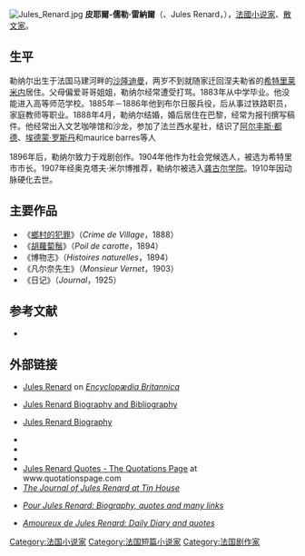[[File:Jules_Renard.jpg|right]]
'''皮耶爾-儒勒·雷納爾'''（{{lang-fr|Pierre-Jules Renard}}、Jules Renard，{{bd|1864年|2月22日|1910年|5月22日|R}}），[[法國|法國]][[小说家|小说家]]、[[散文家|散文家]]。

==生平==
勒纳尔出生于法国马建河畔的[[沙隆迪曼|沙隆迪曼]]，两岁不到就随家迁回涅夫勒省的[[希特里莱米内|希特里莱米内]]居住。父母偏爱哥哥姐姐，勒纳尔经常遭受打骂。1883年从中学毕业。他没能进入高等师范学校。1885年－1886年他到布尔日服兵役，后从事过铁路职员，家庭教师等职业。1888年4月，勒纳尔结婚，婚后居住在巴黎，经常为报刊撰写稿件。他经常出入文艺咖啡馆和沙龙，参加了法兰西水星社，结识了[[阿尔丰斯·都德|阿尔丰斯·都德]]、[[埃德蒙·罗斯丹|埃德蒙·罗斯丹]]和maurice barres等人

1896年后，勒纳尔致力于戏剧创作。1904年他作为社会党候选人，被选为希特里市市长。1907年经奥克塔夫·米尔博推荐，勒纳尔被选入[[龚古尔学院|龚古尔学院]]。1910年因动脉硬化去世。

==主要作品==
*《[[鄉村的犯罪|鄉村的犯罪]]》（''Crime de Village''，1888）
*《[[胡蘿蔔鬚|胡蘿蔔鬚]]》（''Poil de carotte''，1894）
*《博物志》（''Histoires naturelles''，1894）
*《凡尔奈先生》（''Monsieur Vernet''，1903）
*《日记》（''Journal''，1925）

==参考文献==
*{{cite book|title=博物志|author=勒纳尔，蔡惠廷译|year=2004年|publisher=花城出版社|pages=1-3}}

==外部链接==
{{commons category}}
{{wikiquote}}
{{Wikisourcelang|fr|Auteur:Jules_Renard_(1864-1910)|勒纳尔}}
*[http://www.britannica.com/EBchecked/topic/498011/Jules-Renard Jules Renard] {{Wayback|url=http://www.britannica.com/EBchecked/topic/498011/Jules-Renard |date=20140223051847 }} on ''[[大英百科全书|Encyclopædia Britannica]]''
*{{in lang|fr}} [http://jules-renard.ville-nevers.fr/ Jules Renard Biography and Bibliography] {{Wayback|url=http://jules-renard.ville-nevers.fr/ |date=20160303221958 }}
*{{in lang|fr}} [http://sya.geneal.free.fr/biogr_renard.htm Jules Renard Biography] {{Wayback|url=http://sya.geneal.free.fr/biogr_renard.htm |date=20150130081516 }}
*{{Gutenberg author |id=Renard,+Jules | name=Jules Renard}}
*{{Internet Archive author |sname=Jules Renard}}
*{{Librivox author |id=2761}}
*[http://www.quotationspage.com/quotes/Jules_Renard/ Jules Renard Quotes - The Quotations Page] {{Wayback|url=http://www.quotationspage.com/quotes/Jules_Renard/ |date=20220504093247 }} at www.quotationspage.com
*''[https://web.archive.org/web/20080927062821/http://www.tinhouse.com/books/catalog_jof_jr.htm The Journal of Jules Renard at Tin House]''
*{{in lang|fr}} ''[http://pour-jules-renard.fr Pour Jules Renard: Biography, quotes and many links] {{Wayback|url=http://pour-jules-renard.fr/ |date=20220404182824 }}''
*{{in lang|fr}} ''[http://www.julesrenard.fr Amoureux de Jules Renard: Daily Diary and quotes] {{Wayback|url=http://www.julesrenard.fr/ |date=20150703234344 }}''

{{Authority control}}
{{DEFAULTSORT:Renard, Jules}}
[[Category:法国小说家|Category:法国小说家]]
[[Category:法国短篇小说家|Category:法国短篇小说家]]
[[Category:法国剧作家|Category:法国剧作家]]